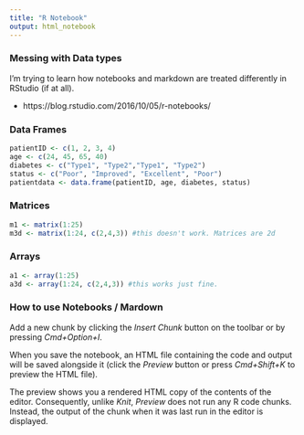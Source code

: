 ```yaml
---
title: "R Notebook"
output: html_notebook
---
```


### Messing with Data types


I'm trying to learn how notebooks and markdown are treated differently in RStudio (if at all).

* https://blog.rstudio.com/2016/10/05/r-notebooks/

### Data Frames

```r
patientID <- c(1, 2, 3, 4)
age <- c(24, 45, 65, 40)
diabetes <- c("Type1", "Type2","Type1", "Type2")
status <- c("Poor", "Improved", "Excellent", "Poor")
patientdata <- data.frame(patientID, age, diabetes, status)
```

### Matrices

```r

m1 <- matrix(1:25)
m3d <- matrix(1:24, c(2,4,3)) #this doesn't work. Matrices are 2d
```

### Arrays


```r
a1 <- array(1:25)
a3d <- array(1:24, c(2,4,3)) #this works just fine. 
```


### How to use Notebooks / Mardown

Add a new chunk by clicking the *Insert Chunk* button on the toolbar or by pressing *Cmd+Option+I*.

When you save the notebook, an HTML file containing the code and output will be saved alongside it (click the *Preview* button or press *Cmd+Shift+K* to preview the HTML file). 

The preview shows you a rendered HTML copy of the contents of the editor. Consequently, unlike *Knit*, *Preview* does not run any R code chunks. Instead, the output of the chunk when it was last run in the editor is displayed.

